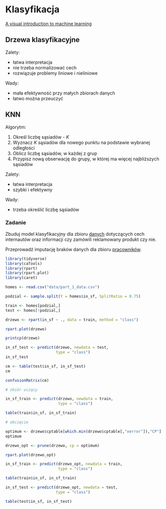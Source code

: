 # Klasyfikacja

[A visual introduction to machine learning](http://www.r2d3.us/visual-intro-to-machine-learning-part-1/)

## Drzewa klasyfikacyjne

Zalety:

- łatwa interpretacja
- nie trzeba normalizować cech
- rozwiązuje problemy liniowe i nieliniowe

Wady:

- mała efektywność przy małych zbiorach danych
- łatwo można przeuczyć


## KNN

Algorytm:

1. Określ liczbę sąsiadów - $K$
2. Wyznacz $K$ sąsiadów dla nowego punktu na podstawie wybranej odległości
3. Oblicz liczbę sąsiadów, w każdej z grup
4. Przypisz nową obserwację do grupy, w której ma więcej najbliższych sąsiadów

Zalety:

- łatwa interpretacja
- szybki i efektywny

Wady:

- trzeba określić liczbę sąsiadów


### Zadanie

Zbuduj model klasyfikacyjny dla zbioru [danych](data/Social_Network_Ads.csv) dotyczących cech internautów oraz informacji czy zamówili reklamowany produkt czy nie.

Przeprowadź imputację braków danych dla zbioru [pracowników](data/pracownicy.RData).

```r
library(tidyverse)
library(caTools)
library(rpart)
library(rpart.plot)
library(caret)

homes <- read.csv("data/part_1_data.csv")

podzial <- sample.split(Y = homes$in_sf, SplitRatio = 0.75)

train <- homes[podzial,]
test <- homes[!podzial,]

drzewo <- rpart(in_sf ~ ., data = train, method = "class")

rpart.plot(drzewo)

printcp(drzewo)

in_sf_test <- predict(drzewo, newdata = test, 
                      type = "class")
in_sf_test

cm <- table(test$in_sf, in_sf_test)
cm

confusionMatrix(cm)

# zbiór uczący

in_sf_train <- predict(drzewo, newdata = train, 
                       type = "class")

table(train$in_sf, in_sf_train)

# obcięcie

optimum <- drzewo$cptable[which.min(drzewo$cptable[,"xerror"]),"CP"]
optimum

drzewo_opt <- prune(drzewo, cp = optimum)

rpart.plot(drzewo_opt)

in_sf_train <- predict(drzewo_opt, newdata = train, 
                       type = "class")

table(train$in_sf, in_sf_train)

in_sf_test <- predict(drzewo_opt, newdata = test, 
                      type = "class")

table(test$in_sf, in_sf_test)

```


